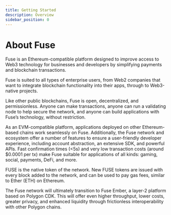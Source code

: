 ```yaml
---
title: Getting Started
description: Overview
sidebar_position: 0
---
```


# About Fuse

Fuse is an Ethereum-compatible platform designed to improve access to Web3 technology for businesses and developers by simplifying payments and blockchain transactions.

Fuse is suited to all types of enterprise users, from Web2 companies that want to integrate blockchain functionality into their apps, through to Web3-native projects.

Like other public blockchains, Fuse is open, decentralized, and permissionless. Anyone can make transactions, anyone can run a validating node to help secure the network, and anyone can build applications with Fuse’s technology, without restriction.

As an EVM-compatible platform, applications deployed on other Ethereum-based chains work seamlessly on Fuse. Additionally, the Fuse network and ecosystem offer a number of features to ensure a user-friendly developer experience, including account abstraction, an extensive SDK, and powerful APIs. Fast confirmation times (\<5s) and very low transaction costs (around $0.0001 per tx) make Fuse suitable for applications of all kinds: gaming, social, payments, DeFi, and more.

FUSE is the native token of the network. New FUSE tokens are issued with every block added to the network, and can be used to pay gas fees, similar to Ether (ETH) on Ethereum.

The Fuse network will ultimately transition to Fuse Ember, a layer-2 platform based on Polygon CDK. This will offer even higher throughput, lower costs, greater privacy, and enhanced liquidity through frictionless interoperability with other Polygon chains.
